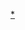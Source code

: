 {{Navbox
| name=雀斑樂團
| title=[[雀斑樂團]]
| group1 = 成員
| list1 =斑斑 - 蘇偉安 - 蘇偉博 - 菜圃
| group2=單曲
| list2 =[[夏季熱，蚊子樂]] - [[外星人的真相]]
| group3= 專輯
| list3 =[[我不懂搖滾樂]]
}}<noinclude>
[[Category:臺灣演唱團體模板|{{PAGENAME}}]]
[[Category:雀斑樂團|*{{PAGENAME}}]]</noinclude>